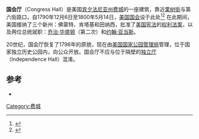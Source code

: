 {{Infobox building
| name       = 国会厅
| native_name= Congress Hall
| former_names        = 费城县法院
| image               = Congress Hall exterior.jpg
| location            = [[费城|费城]][[栗树街_(费城)|栗树街]]
| owner               = [[费城市|费城市]]<ref name=WldHeritageSite>[http://www.globalmountainsummit.org/independence-hall.html Independence Hall] {{Wayback|url=http://www.globalmountainsummit.org/independence-hall.html |date=20170205160326 }} (at "Independence Hall's History"). World Heritage Sites official webpage. World Heritage Committee. Retrieved 2010-03-16.</ref>
| coordinates         = {{Coord|39.9491|N|75.1507|W|type:landmark_region:US-PA|display=inline,title}}
| start_date          = 1787
| completion_date     = 1789
| architect           = 塞缪尔·刘易斯
}}
'''国会厅'''（Congress Hall）是美国[[宾夕法尼亚州|宾夕法尼亚州]][[费城|费城]]的一座建筑，靠近[[栗树街_(费城)|栗树街]]与第六街路口，自1790年12月6日至1800年5月14日，[[美国国会|美国国会]]设于此处<ref name=iha>{{cite web|url=http://www.ushistory.org/tour/tour_cong.htm|title=Congress Hall|publisher=Independence Hall Association|accessdate=2008-09-07|archive-date=2008-10-11|archive-url=https://web.archive.org/web/20081011194605/http://ushistory.org/tour/tour_cong.htm|dead-url=no}}</ref><ref name=senate>{{cite web|url=http://www.senate.gov/reference/reference_item/Nine_Capitals_of_the_United_States.htm|title=The Nine Capitals of the United States|publisher=United States Senate|accessdate=2008-09-07|archive-date=2016-03-20|archive-url=https://web.archive.org/web/20160320084755/http://www.senate.gov/reference/reference_item/Nine_Capitals_of_the_United_States.htm|dead-url=no}}</ref> 在此期间，美国接纳了三个新州：佛蒙特、肯塔基和田纳西，批准了[[美国宪法|美国宪法]]的[[美国权利法案|权利法案]]，以及两位总统就职：[[乔治·华盛顿|乔治·华盛顿]]（第二次）和[[约翰·亚当斯|约翰·亚当斯]]。

20世纪，国会厅恢复了1796年的原貌，现在由[[美国国家公园管理局|美国国家公园管理局]]管理，位于国家独立历史公园内，向公众开放。国会厅不应与位于隔壁的[[独立厅|独立厅]]（Independence Hall）混淆。

== 参考 ==
{{Reflist}}
* {{cite book|last=Weigley|first=Russell Frank|coauthors=Nicholas B. Wainwright, Edwin Wolf|title=Philadelphia: A 300 Year History|url=https://archive.org/details/philadelphia300y00weig|publisher=W. W. Norton & Company|location=[[New_York_City|New York]]|year=1982|isbn=978-0393016109}}
{{commonscat-inline}}

[[Category:费城|Category:费城]]